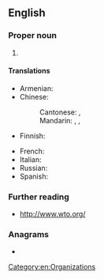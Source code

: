 ==English==
{{wikipedia}}

===Proper noun===
{{en-proper noun}}

# {{lb|en|international law}} {{initialism of|World Trade Organization|lang=en}}

====Translations====
{{trans-top|World Trade Organization}}
* Armenian: {{t|hy|ԱՀԿ}}
* Chinese:
*: Cantonese: {{t|yue|世貿}}, {{t|yue|世贸|tr=sai3 mau6}}
*: Mandarin: {{t|cmn|WTO}}, {{t+|cmn|世貿}}, {{t+|cmn|世贸|tr=Shì-Mào}}
* Finnish: {{t+|fi|WTO}}
{{trans-mid}}
* French: {{t+|fr|OMC|f}}
* Italian: {{t|it|OMC}}
* Russian: {{t+|ru|ВТО|f}}
* Spanish: {{t+|es|OMC}}
{{trans-bottom}}

===Further reading===
* http://www.wto.org/

===Anagrams===
* {{anagrams|en|OTW|Tow|owt|tow|two|wot}}

[[Category:en:Organizations]]